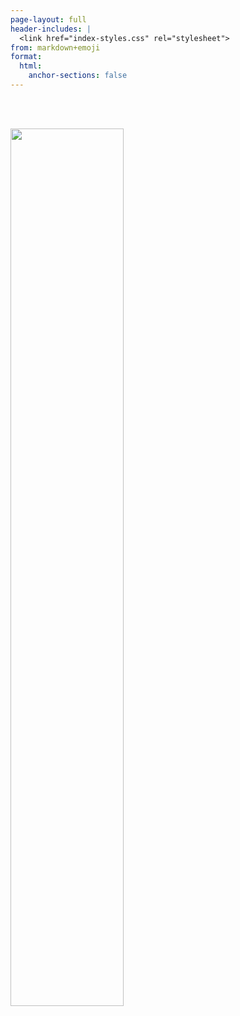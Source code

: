```yaml
---
page-layout: full
header-includes: |
  <link href="index-styles.css" rel="stylesheet">
from: markdown+emoji
format:
  html:
    anchor-sections: false
---
```


<br>
<br>

![](img/truman_good_morning.jpg){fig-align="center" width=60%}

<!-- :::{.grid}
:::{.g-col-10 .g-start-0 id='truman-hello'}
# "Good morning! <br> And in case I don't see ya, <br> good afternoon, good evening, and good night!"
:::
:::

<br>

| Hi 👋, I am Si-Nguyen Mai.
| I generate and use computer codes, to understand and engineer life 🦠 🌏. 
| Welcome, to my virtual world! 🌌 -->